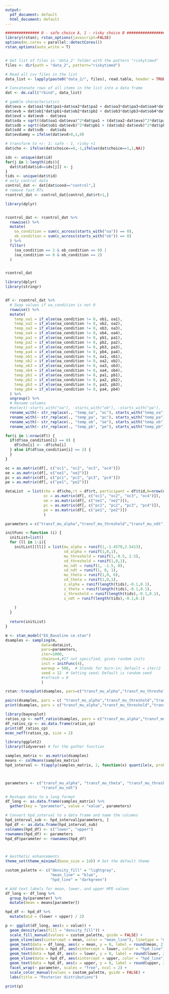 ```yaml
---
output:
  pdf_document: default
  html_document: default
---
```

```r
############### 0 - safe choice A, 1 - risky choice B #####################
library(rstan); rstan_options(javascript=FALSE)
options(mc.cores = parallel::detectCores())
rstan_options(auto_write = T)


# Get list of files in 'data_2' folder with the pattern "riskytimed"
files <- dir(path = "data_2", pattern="riskytimed")

# Read all csv files in the list
data_list <- lapply(paste0("data_2/", files), read.table, header = TRUE, skip = 0, fill = TRUE, sep= ";")

# Concatenate rows of all items in the list into a data frame
dat <- do.call("rbind", data_list)
```

```r
# gamble characteristics
dat$eva = dat$oa1*dat$pa1+dat$oa2*dat$pa2 + dat$oa3*dat$pa3+dat$oa4*dat$pa4
dat$evb = dat$ob1*dat$pb1+dat$ob2*dat$pb2 + dat$ob3*dat$pb3+dat$ob4*dat$pb4
dat$evd = dat$evb - dat$eva
dat$sda = sqrt((dat$oa1-dat$eva)^2*dat$pa1 + (dat$oa2-dat$eva)^2*dat$pa2 + (dat$oa3-dat$eva)^2*dat$pa3 + (dat$oa4-dat$eva)^2*dat$pa4)
dat$sdb = sqrt((dat$ob1-dat$evb)^2*dat$pb1 + (dat$ob2-dat$evb)^2*dat$pb2 + (dat$ob3-dat$evb)^2*dat$pb3 + (dat$ob4-dat$evb)^2*dat$pb4)
dat$sdd = dat$sdb - dat$sda
dat$evdummy = ifelse(dat$evd>0,1,0)

```

```r
# transform to +/- 1; safe - 1, risky +1
dat$cho <- ifelse(dat$choice==0,-1,ifelse(dat$choice==1,1,NA))

ids <- unique(dat$id)
for(j in 1:length(ids)){
  dat$tid[dat$id==ids[j]] <- j
}
tids <- unique(dat$tid)
# only control data
control_dat <- dat[dat$cond=="control",]
# remove fast RTs
rcontrol_dat <- control_dat[control_dat$rt>1,]

library(dplyr)


rcontrol_dat <- rcontrol_dat %>%
  rowwise() %>%
  mutate(
    oa_condition = sum(c_across(starts_with("oa")) == 0), 
    ob_condition = sum(c_across(starts_with("ob")) == 0)
  ) %>%
  filter(
    (oa_condition == 2 & ob_condition == 0) | 
    (oa_condition == 0 & ob_condition == 2)
  )



```

```r
rcontrol_dat
```

```r
library(dplyr)
library(stringr)


df <- rcontrol_dat %>%
  # Swap values if oa_condition is not 0
  rowwise() %>%
  mutate(
    temp_oa1 = if_else(oa_condition != 0, ob1, oa1),
    temp_oa2 = if_else(oa_condition != 0, ob2, oa2),
    temp_oa3 = if_else(oa_condition != 0, ob3, oa3),
    temp_oa4 = if_else(oa_condition != 0, ob4, oa4),
    temp_pa1 = if_else(oa_condition != 0, pb1, pa1),
    temp_pa2 = if_else(oa_condition != 0, pb2, pa2),
    temp_pa3 = if_else(oa_condition != 0, pb3, pa3),
    temp_pa4 = if_else(oa_condition != 0, pb4, pa4),
    temp_ob1 = if_else(oa_condition != 0, oa1, ob1),
    temp_ob2 = if_else(oa_condition != 0, oa2, ob2),
    temp_ob3 = if_else(oa_condition != 0, oa3, ob3),
    temp_ob4 = if_else(oa_condition != 0, oa4, ob4),
    temp_pb1 = if_else(oa_condition != 0, pa1, pb1),
    temp_pb2 = if_else(oa_condition != 0, pa2, pb2),
    temp_pb3 = if_else(oa_condition != 0, pa3, pb3),
    temp_pb4 = if_else(oa_condition != 0, pa4, pb4)
  ) %>%
  ungroup() %>%
  # Rename columns
  #select(-starts_with("oa"), -starts_with("ob"), -starts_with("pa"), -starts_with("pb")) %>%
  rename_with(~ str_replace(., "temp_oa", "oc"), starts_with("temp_oa")) %>%
  rename_with(~ str_replace(., "temp_pa", "pc"), starts_with("temp_pa")) %>%
  rename_with(~ str_replace(., "temp_ob", "oe"), starts_with("temp_ob")) %>%
  rename_with(~ str_replace(., "temp_pb", "pe"), starts_with("temp_pb"))


```


```r

for(i in 1:nrow(df)) {
  if(df$oa_condition[i] == 0) {
    df$cho[i] <- -df$cho[i]
  } else if(df$oa_condition[i] == 2) {
  }
}

```



```r
oc = as.matrix(df[, c("oc1", "oc2", "oc3", "oc4")])
oe = as.matrix(df[, c("oe1", "oe2")])
pc = as.matrix(df[, c("pc1", "pc2", "pc3", "pc4")])
pe = as.matrix(df[, c("pe1", "pe2")])
```

```r
dataList  = list(cho = df$cho,rt = df$rt, participant = df$tid,N=nrow(df),  L = length(tids),starting_point=0.5, 
                 oc = as.matrix(df[, c("oc1", "oc2", "oc3", "oc4")]),
                 oe = as.matrix(df[, c("oe1", "oe2")]),
                 pc = as.matrix(df[, c("pc1", "pc2", "pc3", "pc4")]),
                 pe = as.matrix(df[, c("pe1", "pe2")])
                 )

parameters = c("transf_mu_alpha","transf_mu_threshold","transf_mu_ndt", "transf_mu_theta",'sd_threshold',"sd_alpha","sd_ndt", 'sd_theta', "alpha_sbj","threshold_sbj","ndt_sbj",'theta_sbj',"log_lik")

```

```r
initFunc <-function (i) {
  initList=list()
  for (ll in 1:i){
    initList[[ll]] = list(mu_alpha = runif(1,-1.4578,2.5413), 
                          sd_alpha = runif(1,0,1),
                          mu_threshold = runif(1,-0.5, 2.5), 
                          sd_threshold = runif(1,0,1),
                          mu_ndt = runif(1, -1.5, 0),
                          sd_ndt = runif(1, 0, 1),
                          mu_theta = runif(1,0, 6), 
                          sd_theta = runif(1,0,1),
                          z_alpha = runif(length(tids),-0.1,0.1),
                          z_theta = runif(length(tids),-0.1,0.1),
                          z_threshold = runif(length(tids),-0.1,0.1),
                          z_ndt = runif(length(tids),-0.1,0.1)
                        
    )
  }
  
  return(initList)
}
```

```r
m <- stan_model("EU_Baseline ce.stan")
dsamples <- sampling(m,  
                data=dataList, 
                pars=parameters,
                iter=1000, 
                chains=4,#If not specified, gives random inits
                init = initFunc(4),
                warmup = 500,  # Stands for burn-in; Default = iter/2
                seed = 12  # Setting seed; Default is random seed
                #refresh = 0
                )

```

```r

rstan::traceplot(dsamples, pars=c("transf_mu_alpha","transf_mu_threshold","transf_mu_ndt","transf_mu_theta", "sd_alpha","sd_threshold","sd_ndt",'sd_theta', "lp__"), inc_warmup = TRUE, nrow = 3)

pairs(dsamples, pars = c( "transf_mu_alpha","transf_mu_threshold","transf_mu_ndt","transf_mu_theta", "sd_alpha","sd_threshold","sd_ndt",'sd_theta', "lp__"))
print(dsamples, pars = c("transf_mu_alpha","transf_mu_threshold","transf_mu_ndt","transf_mu_theta", "sd_alpha","sd_threshold","sd_ndt",'sd_theta', "lp__"))
```


```r
library(bayesplot)
ratios_cp <- neff_ratio(dsamples, pars = c("transf_mu_alpha","transf_mu_theta", "transf_mu_threshold","transf_mu_ndt", 'sd_threshold',"sd_alpha","sd_ndt", 'sd_theta', "lp__"))
df_ratios_cp <- as.data.frame(ratios_cp)
print(df_ratios_cp)
mcmc_neff(ratios_cp, size = 2)
```

```r
library(ggplot2)
library(tidyverse) # for the gather function

samples_matrix <- as.matrix(dsamples)
means <- colMeans(samples_matrix)
hpd_interval <- t(apply(samples_matrix, 2, function(x) quantile(x, probs=c(0.025, 0.975))))



parameters <- c("transf_mu_alpha", "transf_mu_theta", "transf_mu_threshold", 
                "transf_mu_ndt")

# Reshape data to a long format
df_long <- as.data.frame(samples_matrix) %>%
  gather(key = "parameter", value = "value", parameters)

# Convert hpd_interval to a data frame and name the columns
hpd_interval_sub <- hpd_interval[parameters, ]
hpd_df <- as.data.frame(hpd_interval_sub)
colnames(hpd_df) <- c("lower", "upper")
rownames(hpd_df) <- parameters
hpd_df$parameter <- rownames(hpd_df)



# Aesthetic enhancements
theme_set(theme_minimal(base_size = 14)) # Set the default theme

custom_palette <- c("density_fill" = "lightgray", 
                    "mean_line" = "blue", 
                    "hpd_line" = "darkgreen")

# Add text labels for mean, lower, and upper HPD values
df_long <- df_long %>%
  group_by(parameter) %>%
  mutate(mean = means[parameter])

hpd_df <- hpd_df %>%
  mutate(mid = (lower + upper) / 2)

p <- ggplot(df_long, aes(x = value)) + 
  geom_density(aes(fill = "density_fill")) + 
  scale_fill_manual(values = custom_palette, guide = FALSE) +
  geom_vline(aes(xintercept = mean, color = "mean_line"), linetype = "dashed", size = 1, alpha = 0.7) +
  geom_text(data = df_long, aes(x = mean, y = 0, label = round(mean, 2)), vjust = -0.5, hjust = 0.5, size = 4, color = custom_palette["mean_line"]) +
  geom_vline(data = hpd_df, aes(xintercept = lower, color = "hpd_line"), linetype = "solid", size = 1, alpha = 0.5) +
  geom_text(data = hpd_df, aes(x = lower, y = 0, label = round(lower, 2)), vjust = -0.5, hjust = -0.5, size = 4, color = custom_palette["hpd_line"]) +
  geom_vline(data = hpd_df, aes(xintercept = upper, color = "hpd_line"), linetype = "solid", size = 1, alpha = 0.5) +
  geom_text(data = hpd_df, aes(x = upper, y = 0, label = round(upper, 2)), vjust = -0.5, hjust = 1.5, size = 4, color = custom_palette["hpd_line"]) +
  facet_wrap(~ parameter, scales = "free", ncol = 2) +
  scale_color_manual(values = custom_palette, guide = FALSE) +
  labs(title = "Posterior distributions")

print(p)


```

